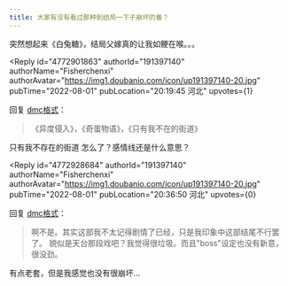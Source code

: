 ```yaml
---
title: 大家有没有看过那种到结局一下子崩坏的番？
---
```



<Forum groupName="动画番剧" groupUrl="https://www.douban.com/group/596353/" archivedAt="2025-05-16T15:10:50.487Z">
  <Post
    id="272015730"
    title="大家有没有看过那种到结局一下子崩坏的番？"
    url="https://www.douban.com/group/topic/272015730/?_spm_id=MTY0NDM1MjA1"
    pubTime="2023-11-28"
    highlightUserId="191397140"
  >
突然想起来《白兔糖》，结局父嫁真的让我如鲠在喉。。。

<Reply
  id="4772901863"
  authorId="191397140"
  authorName="Fisherchenxi"
  authorAvatar="https://img1.doubanio.com/icon/up191397140-20.jpg"
  pubTime="2022-08-01"
  pubLocation="20:19:45 河北"
  upvotes={1}
>
回复 [dmc格式](https://www.douban.com/people/240867595/)：
> 《异度侵入》，《奇蛋物语》，《只有我不在的街道》

只有我不存在的街道 怎么了？感情线还是什么意思？
</Reply>

<Reply
  id="4772928684"
  authorId="191397140"
  authorName="Fisherchenxi"
  authorAvatar="https://img1.doubanio.com/icon/up191397140-20.jpg"
  pubTime="2022-08-01"
  pubLocation="20:36:50 河北"
  upvotes={0}
>
回复 [dmc格式](https://www.douban.com/people/240867595/)：
> 啊不是。其实这部我不太记得剧情了已经，只是我印象中这部结尾不行罢了。
貌似是天台那段戏吧？我觉得很垃圾。而且"boss"设定也没有新意，很没劲。

有点老套，但是我感觉也没有很崩坏...
</Reply>
  </Post>
</Forum>

